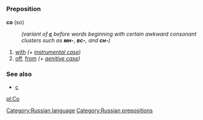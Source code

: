 =={{ru}}==
[[Category:Russian language]]
[[Category:Russian prepositions]]
=== Preposition ===
'''со''' (so)
:''(variant of '''''[[с#Russian|с]]''''' before words beginning with certain awkward consonant clusters such as '''''мн-''''', '''''вс-''''', and '''''сн-''''')''

# [[with]] ''(+ [[instrumental case]])''
# [[off]], [[from]] ''(+ [[genitive case]])''

===See also===
*[[с#Russian|с]]

[[pl:Со]]